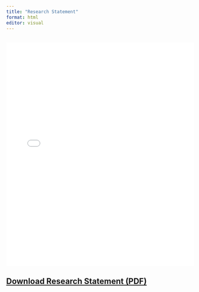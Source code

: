 ```yaml
---
title: "Research Statement"
format: html
editor: visual
---
```


## <embed src="/files/Research_statement_.pdf" type="application/pdf" width="100%" height="600px" />


## <a href="/files/Research_statement_.pdf" download>Download Research Statement (PDF)</a>

